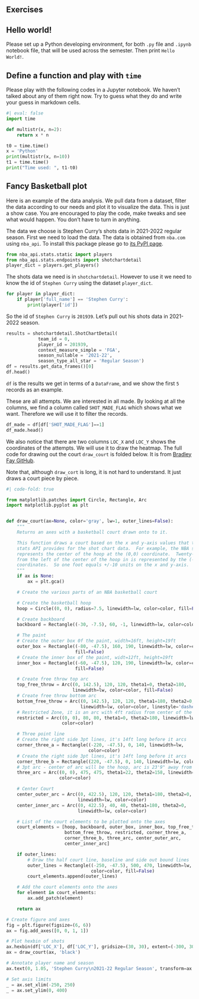 
## Exercises


::: {#exr-}
## Hello world!

Please set up a Python developing environment, for both `.py` file and `.ipynb` notebook file, that will be used across the semester. Then print `Hello World!`.
:::



::: {#exr-}
## Define a function and play with `time`
Please play with the following codes in a Jupyter notebook. We haven't talked about any of them right now. Try to guess what they do and write your guess in markdown cells.

```python
#| eval: false
import time

def multistr(x, n=2):
    return x * n

t0 = time.time()
x = 'Python'
print(multistr(x, n=10))
t1 = time.time()
print("Time used: ", t1-t0)
```
:::




::: {#exr-}
## Fancy Basketball plot
Here is an example of the data analysis. We pull data from a dataset, filter the data according to our needs and plot it to visualize the data. This is just a show case. You are encouraged to play the code, make tweaks and see what would happen. You don't have to turn in anything.

The data we choose is Stephen Curry's shots data in 2021-2022 regular season. First we need to load the data. The data is obtained from `nba.com` using `nba_api`. To install this package please go to [its PyPI page](https://pypi.org/project/nba-api/).
```python
from nba_api.stats.static import players
from nba_api.stats.endpoints import shotchartdetail
player_dict = players.get_players()
```
The shots data we need is in `shotchartdetail`. However to use it we need to know the id of `Stephen Curry` using the dataset `player_dict`.

```python
for player in player_dict:
    if player['full_name'] == 'Stephen Curry':
        print(player['id'])
```
So the id of `Stephen Curry` is `201939`. Let's pull out his shots data in 2021-2022 season. 
```python
results = shotchartdetail.ShotChartDetail(
            team_id = 0,
            player_id = 201939,
            context_measure_simple = 'FGA',
            season_nullable = '2021-22',
            season_type_all_star = 'Regular Season')
df = results.get_data_frames()[0]
df.head()
```
`df` is the results we get in terms of a `DataFrame`, and we show the first `5` records as an example. 

These are all attempts. We are interested in all made. By looking at all the columns, we find a column called `SHOT_MADE_FLAG` which shows what we want. Therefore we will use it to filter the records.

```python
df_made = df[df['SHOT_MADE_FLAG']==1]
df_made.head()
```
We also notice that there are two columns `LOC_X` and `LOC_Y` shows the coordinates of the attempts. We will use it to draw the heatmap. The full code for drawing out the court `draw_court` is folded below. It is from [Bradley Fay GitHub](https://github.com/bradleyfay/py-Goldsberry/blob/master/docs/Visualizing%20NBA%20Shots%20with%20py-Goldsberry.ipynb). 


::: {.callout-note}
Note that, although `draw_cort` is long, it is not hard to understand. It just draws a court piece by piece.
:::

```python
#| code-fold: true

from matplotlib.patches import Circle, Rectangle, Arc
import matplotlib.pyplot as plt


def draw_court(ax=None, color='gray', lw=1, outer_lines=False):
    """
    Returns an axes with a basketball court drawn onto to it.

    This function draws a court based on the x and y-axis values that the NBA
    stats API provides for the shot chart data.  For example, the NBA stat API
    represents the center of the hoop at the (0,0) coordinate.  Twenty-two feet
    from the left of the center of the hoop in is represented by the (-220,0)
    coordinates.  So one foot equals +/-10 units on the x and y-axis.
    """
    if ax is None:
        ax = plt.gca()

    # Create the various parts of an NBA basketball court

    # Create the basketball hoop
    hoop = Circle((0, 0), radius=7.5, linewidth=lw, color=color, fill=False)

    # Create backboard
    backboard = Rectangle((-30, -7.5), 60, -1, linewidth=lw, color=color)

    # The paint
    # Create the outer box 0f the paint, width=16ft, height=19ft
    outer_box = Rectangle((-80, -47.5), 160, 190, linewidth=lw, color=color,
                          fill=False)
    # Create the inner box of the paint, widt=12ft, height=19ft
    inner_box = Rectangle((-60, -47.5), 120, 190, linewidth=lw, color=color,
                          fill=False)

    # Create free throw top arc
    top_free_throw = Arc((0, 142.5), 120, 120, theta1=0, theta2=180,
                         linewidth=lw, color=color, fill=False)
    # Create free throw bottom arc
    bottom_free_throw = Arc((0, 142.5), 120, 120, theta1=180, theta2=0,
                            linewidth=lw, color=color, linestyle='dashed')
    # Restricted Zone, it is an arc with 4ft radius from center of the hoop
    restricted = Arc((0, 0), 80, 80, theta1=0, theta2=180, linewidth=lw,
                     color=color)

    # Three point line
    # Create the right side 3pt lines, it's 14ft long before it arcs
    corner_three_a = Rectangle((-220, -47.5), 0, 140, linewidth=lw,
                               color=color)
    # Create the right side 3pt lines, it's 14ft long before it arcs
    corner_three_b = Rectangle((220, -47.5), 0, 140, linewidth=lw, color=color)
    # 3pt arc - center of arc will be the hoop, arc is 23'9" away from hoop
    three_arc = Arc((0, 0), 475, 475, theta1=22, theta2=158, linewidth=lw,
                    color=color)

    # Center Court
    center_outer_arc = Arc((0, 422.5), 120, 120, theta1=180, theta2=0,
                           linewidth=lw, color=color)
    center_inner_arc = Arc((0, 422.5), 40, 40, theta1=180, theta2=0,
                           linewidth=lw, color=color)

    # List of the court elements to be plotted onto the axes
    court_elements = [hoop, backboard, outer_box, inner_box, top_free_throw,
                      bottom_free_throw, restricted, corner_three_a,
                      corner_three_b, three_arc, center_outer_arc,
                      center_inner_arc]

    if outer_lines:
        # Draw the half court line, baseline and side out bound lines
        outer_lines = Rectangle((-250, -47.5), 500, 470, linewidth=lw,
                                color=color, fill=False)
        court_elements.append(outer_lines)

    # Add the court elements onto the axes
    for element in court_elements:
        ax.add_patch(element)

    return ax

```

```python
# Create figure and axes
fig = plt.figure(figsize=(6, 6))
ax = fig.add_axes([0, 0, 1, 1])

# Plot hexbin of shots
ax.hexbin(df['LOC_X'], df['LOC_Y'], gridsize=(30, 30), extent=(-300, 300, 0, 940), bins='log', cmap='Blues')
ax = draw_court(ax, 'black')

# Annotate player name and season
ax.text(0, 1.05, 'Stephen Curry\n2021-22 Regular Season', transform=ax.transAxes, ha='left', va='baseline')

# Set axis limits
_ = ax.set_xlim(-250, 250)
_ = ax.set_ylim(0, 400)
```
:::

<!-- 
<details>
<summary>Click for Hint.</summary>

::: {.solution}
## Hint

```python
#| eval: false
from nba_api.stats.static import players
from nba_api.stats.endpoints import shotchartdetail
player_dict = players.get_players()
```
These lines import some packages and get player information and save them into `player_dict`.

```python
#| eval: false
for player in player_dict:
    if player['full_name'] == 'Stephen Curry':
        print(player['id'])
```
Go through all records in `player_dict`. If the name of a player is `Stephen Curry`, get his `id`. Then we will know the `id` of `Stephen Curry`.

*To be omitted.*
:::
</details> -->
